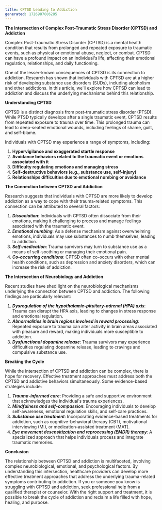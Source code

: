```yaml
---
title: CPTSD Leading to Addiction
generated: 1726987606285
---
```


**The Intersection of Complex Post-Traumatic Stress Disorder (CPTSD) and Addiction**

Complex Post-Traumatic Stress Disorder (CPTSD) is a mental health condition that results from prolonged and repeated exposure to traumatic events, such as physical or emotional abuse, neglect, or combat. CPTSD can have a profound impact on an individual's life, affecting their emotional regulation, relationships, and daily functioning.

One of the lesser-known consequences of CPTSD is its connection to addiction. Research has shown that individuals with CPTSD are at a higher risk of developing substance use disorders (SUDs), including alcoholism and other addictions. In this article, we'll explore how CPTSD can lead to addiction and discuss the underlying mechanisms behind this relationship.

**Understanding CPTSD**

CPTSD is a distinct diagnosis from post-traumatic stress disorder (PTSD). While PTSD typically develops after a single traumatic event, CPTSD results from repeated exposure to trauma over time. This prolonged trauma can lead to deep-seated emotional wounds, including feelings of shame, guilt, and self-blame.

Individuals with CPTSD may experience a range of symptoms, including:

1. **Hypervigilance and exaggerated startle response**
2. **Avoidance behaviors related to the traumatic event or emotions associated with it**
3. **Difficulty regulating emotions and managing stress**
4. **Self-destructive behaviors (e.g., substance use, self-injury)**
5. **Relationships difficulties due to emotional numbing or avoidance**

**The Connection between CPTSD and Addiction**

Research suggests that individuals with CPTSD are more likely to develop addiction as a way to cope with their trauma-related symptoms. This connection can be attributed to several factors:

1. **_Dissociation_**: Individuals with CPTSD often dissociate from their emotions, making it challenging to process and manage feelings associated with the traumatic event.
2. **_Emotional numbing_**: As a defense mechanism against overwhelming emotions, individuals may use substances to numb themselves, leading to addiction.
3. **_Self-medication_**: Trauma survivors may turn to substance use as a means of self-soothing or managing their emotional pain.
4. **_Co-occurring conditions_**: CPTSD often co-occurs with other mental health conditions, such as depression and anxiety disorders, which can increase the risk of addiction.

**The Intersection of Neurobiology and Addiction**

Recent studies have shed light on the neurobiological mechanisms underlying the connection between CPTSD and addiction. The following findings are particularly relevant:

1. **_Dysregulation of the hypothalamic-pituitary-adrenal (HPA) axis_**: Trauma can disrupt the HPA axis, leading to changes in stress response and emotional regulation.
2. **_Abnormalities in brain regions involved in reward processing_**: Repeated exposure to trauma can alter activity in brain areas associated with pleasure and reward, making individuals more susceptible to addiction.
3. **_Dysfunctional dopamine release_**: Trauma survivors may experience difficulties regulating dopamine release, leading to cravings and compulsive substance use.

**Breaking the Cycle**

While the intersection of CPTSD and addiction can be complex, there is hope for recovery. Effective treatment approaches must address both the CPTSD and addictive behaviors simultaneously. Some evidence-based strategies include:

1. **_Trauma-informed care_**: Providing a safe and supportive environment that acknowledges the individual's trauma experiences.
2. **_Mindfulness and self-compassion_**: Encouraging individuals to develop self-awareness, emotional regulation skills, and self-care practices.
3. **_Substance use treatment_**: Incorporating evidence-based treatments for addiction, such as cognitive-behavioral therapy (CBT), motivational interviewing (MI), or medication-assisted treatment (MAT).
4. **_Eye movement desensitization and reprocessing (EMDR) therapy_**: A specialized approach that helps individuals process and integrate traumatic memories.

**Conclusion**

The relationship between CPTSD and addiction is multifaceted, involving complex neurobiological, emotional, and psychological factors. By understanding this intersection, healthcare providers can develop more effective treatment approaches that address the underlying trauma-related symptoms contributing to addiction. If you or someone you know is struggling with CPTSD and addiction, seek professional help from a qualified therapist or counselor. With the right support and treatment, it is possible to break the cycle of addiction and reclaim a life filled with hope, healing, and purpose.
